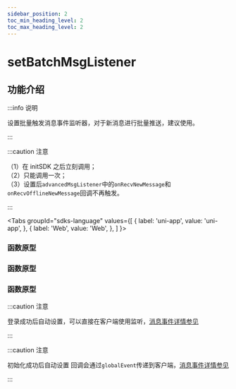 ```yaml
---
sidebar_position: 2
toc_min_heading_level: 2
toc_max_heading_level: 2
---
```


# setBatchMsgListener

## 功能介绍

:::info 说明

设置批量触发消息事件监听器，对于新消息进行批量推送，建议使用。

:::

:::caution 注意

（1）在 initSDK 之后立刻调用；  
（2）只能调用一次；  
（3）设置后`advancedMsgListener`中的`onRecvNewMessage`和`onRecvOfflineNewMessage`回调不再触发。

:::

<Tabs
groupId="sdks-language"
values={[
{ label: 'uni-app', value: 'uni-app', },
{ label: 'Web', value: 'Web', },
]
}>

<TabItem value="Flutter">

### 函数原型

</TabItem>

<TabItem value="iOS">

### 函数原型

</TabItem>

<TabItem value="Android">

### 函数原型

</TabItem>

<TabItem value="Web">

:::caution 注意

登录成功后自动设置，可以直接在客户端使用监听，[消息事件详情参见](docs/sdks/listener/batchMsgListener.mdx)

:::

</TabItem>

<TabItem value="uni-app">

:::caution 注意

初始化成功后自动设置 回调会通过`globalEvent`传递到客户端，[消息事件详情参见](docs/sdks/listener/batchMsgListener.mdx)

:::

</TabItem>

</Tabs>
